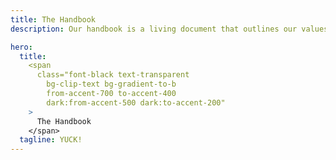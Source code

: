 ```yaml
---
title: The Handbook
description: Our handbook is a living document that outlines our values, policies, and procedures.

hero:
  title:
    <span
      class="font-black text-transparent
        bg-clip-text bg-gradient-to-b
        from-accent-700 to-accent-400
        dark:from-accent-500 dark:to-accent-200"
    >
      The Handbook
    </span>
  tagline: YUCK!
---
```



<LinkCard
    title="You can start here :)"
    href="/handbook/about/overview"
    description="Our handbook is a living document that outlines our values, policies, and procedures."
/>